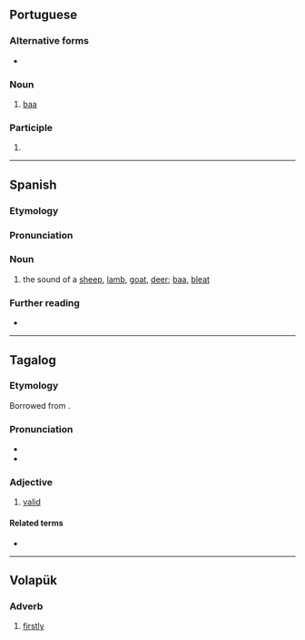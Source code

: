 ==Portuguese==

===Alternative forms===
* {{alt|pt|balado}}

===Noun===
{{pt-noun|m}}

# [[baa]] {{gloss|bleating of sheep}}

===Participle===
{{pt-pp}}

# {{pt-verb-form-of|balir}}

----

==Spanish==

===Etymology===
{{suffix|es|balar|ido}}

===Pronunciation===
{{es-IPA}}

===Noun===
{{es-noun|m}}

# the sound of a [[sheep]], [[lamb]], [[goat]], [[deer]]; [[baa]], [[bleat]]

===Further reading===
* {{R:es:DRAE}}

{{C|es|Animal sounds}}

----

==Tagalog==

===Etymology===
Borrowed from {{bor|tl|es|válido}}.

===Pronunciation===
* {{hyph|tl|ba|li|do}}
* {{tl-IPA|bálidó}}

===Adjective===
{{tl-adj|bálidó}}

# [[valid]]
#: {{syn|tl|may-bisa}}

====Related terms====
* {{l|tl|balidasyon}}

----

==Volapük==

===Adverb===
{{head|vo|adverb}}

# [[firstly]]